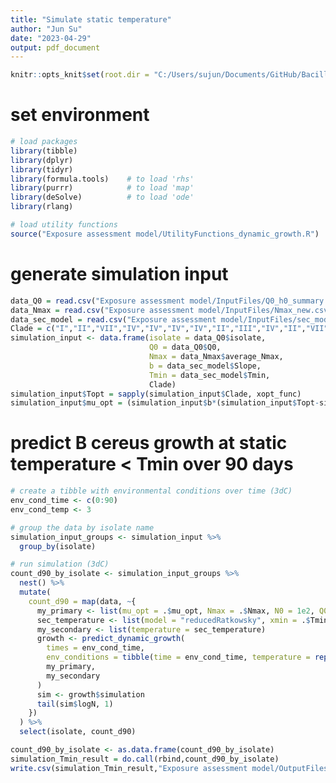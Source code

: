 ```yaml
---
title: "Simulate static temperature"
author: "Jun Su"
date: "2023-04-29"
output: pdf_document
---
```


```r
knitr::opts_knit$set(root.dir = "C:/Users/sujun/Documents/GitHub/Bacillus-cereus-exposure-assessment-model")
```

# set environment
```r
# load packages 
library(tibble)
library(dplyr)
library(tidyr)
library(formula.tools)    # to load 'rhs'
library(purrr)            # to load 'map'
library(deSolve)          # to load 'ode'
library(rlang)

# load utility functions
source("Exposure assessment model/UtilityFunctions_dynamic_growth.R")
```

# generate simulation input
```r
data_Q0 = read.csv("Exposure assessment model/InputFiles/Q0_h0_summary.csv")
data_Nmax = read.csv("Exposure assessment model/InputFiles/Nmax_new.csv")
data_sec_model = read.csv("Exposure assessment model/InputFiles/sec_model_new.csv")
Clade = c("I","II","VII","IV","IV","IV","IV","II","III","IV","II","VII","II","V","V","IV")
simulation_input <- data.frame(isolate = data_Q0$isolate, 
                               Q0 = data_Q0$Q0, 
                               Nmax = data_Nmax$average_Nmax, 
                               b = data_sec_model$Slope, 
                               Tmin = data_sec_model$Tmin,
                               Clade)
simulation_input$Topt = sapply(simulation_input$Clade, xopt_func)
simulation_input$mu_opt = (simulation_input$b*(simulation_input$Topt-simulation_input$Tmin))^2 
```

# predict B cereus growth at static temperature < Tmin over 90 days
```r
# create a tibble with environmental conditions over time (3dC)
env_cond_time <- c(0:90)
env_cond_temp <- 3

# group the data by isolate name
simulation_input_groups <- simulation_input %>% 
  group_by(isolate)

# run simulation (3dC)
count_d90_by_isolate <- simulation_input_groups %>%
  nest() %>%
  mutate(
    count_d90 = map(data, ~{
      my_primary <- list(mu_opt = .$mu_opt, Nmax = .$Nmax, N0 = 1e2, Q0 = .$Q0)
      sec_temperature <- list(model = "reducedRatkowsky", xmin = .$Tmin, b = .$b, clade = .$Clade)
      my_secondary <- list(temperature = sec_temperature)
      growth <- predict_dynamic_growth(
        times = env_cond_time,
        env_conditions = tibble(time = env_cond_time, temperature = rep(env_cond_temp, 91)),
        my_primary,
        my_secondary
      )
      sim <- growth$simulation
      tail(sim$logN, 1)
    })
  ) %>%
  select(isolate, count_d90)

count_d90_by_isolate <- as.data.frame(count_d90_by_isolate)
simulation_Tmin_result = do.call(rbind,count_d90_by_isolate)
write.csv(simulation_Tmin_result,"Exposure assessment model/OutputFiles/sanity_check_result.csv")
```



